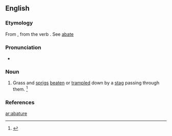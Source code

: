 ==English==
{{rft}}

===Etymology===
From {{etyl|fro|en}} {{m|fro|abateure}}, from the verb {{m|fro|abatre||to knock down, to destroy}}. See [[abate]]

===Pronunciation===
* {{a|GenAm}} {{IPA|/ˈæb.ə.tjʊɹ/|lang=en}}

===Noun===
{{en-noun}}

# {{label|en|usually|in the plural}} Grass and [[sprigs]] [[beaten]] or [[trampled]] down by a [[stag]] passing through them. {{defdate|Late 16<sup>th</sup> century.}}<ref>{{R:SOED5|page=2}}</ref>

===References===
<references/>

[[ar:abature]]